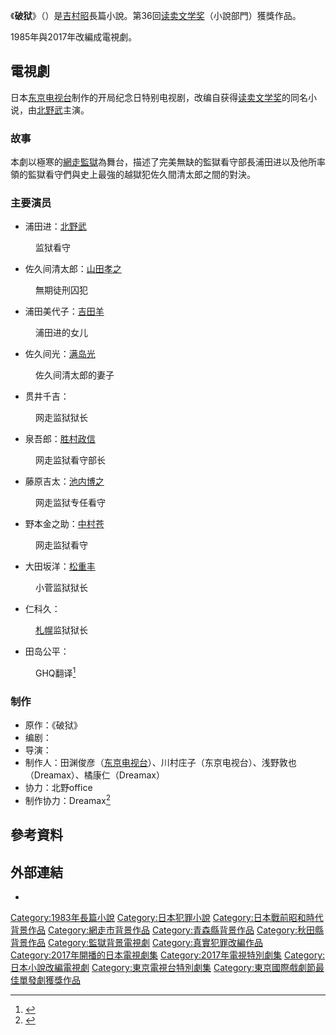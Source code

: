 {{primarysources|time=2017-04-05T11:22:16+00:00}}
{{Infobox book
| name= 破獄
| image = 
| image_size = 
| image_caption = 
| author = [[吉村昭|吉村昭]]
| translator = 
| illustrator = [[村上豐|村上豐]]（作畫）
| release_date= 1983年11月24日
| publisher = [[岩波書店|岩波書店]]
| genre = [[犯罪小說|犯罪小說]]
| country = {{JPN}}
| language = [[日本語|日本語]]
| pages = 339
| preceded_by = 
| followed_by = 
| website = 
}}
《'''破狱'''》（{{lang-ja|破獄}}）是[[吉村昭|吉村昭]]長篇小說。第36回[[读卖文学奖|读卖文学奖]]（小說部門）獲獎作品。

1985年與2017年改編成電視劇。

==電視劇==
{{Infobox television
| show_name          = 破獄
| image              = 
| caption            = 
| format             = [[日本電視劇|日本電視劇]]
| camera             = 
| picture_format     = 
| runtime            = 138分鐘（含廣告）
| creator            = {{link-ja|吉村昭|吉村昭}}
| director           = {{link-ja|深川荣洋|深川荣洋}}
| developer          = 
| executive_producer = 
| starring           = [[北野武|北野武]]<br />[[山田孝之|山田孝之]]
| narrated           = [[吉田羊|吉田羊]]
| country            = {{JPN}}
| network            = [[東京電視台|東京電視台]]
| aired              = 2017年4月12日
| last_aired         = 4月12日
| num_episodes       = 1集
| website            = http://www.tv-tokyo.co.jp/hagoku/
| imdb_id            = 
| tv_com_id          = 
}}
日本[[东京电视台|东京电视台]]制作的开局纪念日特别电视剧，改编自{{link-ja|吉村昭|吉村昭}}获得[[读卖文学奖|读卖文学奖]]的同名小说，由[[北野武|北野武]]主演。

===故事===
本劇以極寒的[[博物館網走監獄|網走監獄]]為舞台，描述了完美無缺的監獄看守部長浦田进以及他所率領的監獄看守們與史上最強的越獄犯佐久間清太郎之間的對決。

===主要演员===
*浦田进：[[北野武|北野武]]
:监狱看守
*佐久间清太郎：[[山田孝之|山田孝之]]
:無期徒刑囚犯
*浦田美代子：[[吉田羊|吉田羊]]
:浦田进的女儿
*佐久间光：[[满岛光|满岛光]]
:佐久间清太郎的妻子
*贯井千吉：{{link-ja|橋爪功}}
:网走监狱狱长
*泉吾郎：[[胜村政信|胜村政信]]
:网走监狱看守部长
*藤原吉太：[[池内博之|池内博之]]
:网走监狱专任看守
*野本金之助：[[中村苍|中村苍]]
:网走监狱看守
*大田坂洋：[[松重丰|松重丰]]
:小菅监狱狱长
*仁科久：{{link-ja|寺島進}}
:[[札幌市|札幌]]监狱狱长
*田岛公平：{{link-ja|渡邊一惠|渡辺いっけい}}
:GHQ翻译<ref>{{Cite web |url=http://www.tv-tokyo.co.jp/hagoku/character/ |title=官方網站登場人物 |accessdate=2017-04-05 |archive-date=2017-04-09 |archive-url=https://web.archive.org/web/20170409212101/http://www.tv-tokyo.co.jp/hagoku/character/ |dead-url=no }}</ref>

===制作===
*原作：{{link-ja|吉村昭|吉村昭}}《破狱》
*编剧：{{link-ja|池端俊策|池端俊策}}
*导演：{{link-ja|深川荣洋|深川栄洋}}
*制作人：田渊俊彦（[[东京电视台|东京电视台]]）、川村庄子（东京电视台）、浅野敦也（Dreamax）、橘康仁（Dreamax）
*协力：北野office
*制作协力：Dreamax<ref>{{Cite web |url=http://www.tv-tokyo.co.jp/hagoku/introduction/ |title=官方網站番組概要 |accessdate=2017-04-05 |archive-date=2017-04-09 |archive-url=https://web.archive.org/web/20170409195031/http://www.tv-tokyo.co.jp/hagoku/introduction/ |dead-url=no }}</ref>

== 參考資料 ==
{{reflist}}

== 外部連結 ==
* {{Official|http://www.tv-tokyo.co.jp/hagoku/}}{{ja}}

{{2017年日本時代電視劇}}

{{東京國際戲劇節最佳單發劇獎}}
{{DEFAULTSORT:Hagoku}}
[[Category:1983年長篇小說|Category:1983年長篇小說]]
[[Category:日本犯罪小說|Category:日本犯罪小說]]
[[Category:日本戰前昭和時代背景作品|Category:日本戰前昭和時代背景作品]]
[[Category:網走市背景作品|Category:網走市背景作品]]
[[Category:青森縣背景作品|Category:青森縣背景作品]]
[[Category:秋田縣背景作品|Category:秋田縣背景作品]]
[[Category:監獄背景電視劇|Category:監獄背景電視劇]]
[[Category:真實犯罪改編作品|Category:真實犯罪改編作品]]
[[Category:2017年開播的日本電視劇集|Category:2017年開播的日本電視劇集]]
[[Category:2017年電視特別劇集|Category:2017年電視特別劇集]]
[[Category:日本小說改編電視劇|Category:日本小說改編電視劇]]
[[Category:東京電視台特別劇集|Category:東京電視台特別劇集]]
[[Category:東京國際戲劇節最佳單發劇獲獎作品|Category:東京國際戲劇節最佳單發劇獲獎作品]]